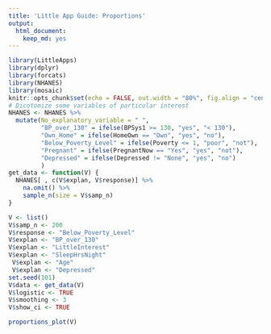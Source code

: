 ```yaml
---
title: 'Little App Guide: Proportions'
output: 
  html_document: 
    keep_md: yes
---
```


```r
library(LittleApps)
library(dplyr)
library(forcats)
library(NHANES)
library(mosaic)
knitr::opts_chunk$set(echo = FALSE, out.width = "80%", fig.align = "center")
# Dicotomize some variables of particular interest
NHANES <- NHANES %>%
  mutate(No_explanatory_variable = " ",
         "BP_over_130" = ifelse(BPSys1 >= 130, "yes", "< 130"),
         "Own_Home" = ifelse(HomeOwn == "Own", "yes", "no"),
         "Below_Poverty_Level" = ifelse(Poverty <= 1, "poor", "not"),
         "Pregnant" = ifelse(PregnantNow == "Yes", "yes", "not"),
         "Depressed" = ifelse(Depressed != "None", "yes", "no")
         )
get_data <- function(V) {
  NHANES[ , c(V$explan, V$response)] %>%
    na.omit() %>%
    sample_n(size = V$samp_n)
}
```

```r
V <- list()
V$samp_n <- 200
V$response <- "Below_Poverty_Level"
V$explan <- "BP_over_130"
V$explan <- "LittleInterest"
V$explan <- "SleepHrsNight"
 V$explan <- "Age"
 V$explan <- "Depressed"
set.seed(101)
V$data <- get_data(V)
V$logistic <- TRUE
V$smoothing <- 3
V$show_ci <- TRUE

proportions_plot(V)
```
